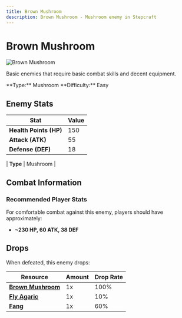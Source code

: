 ```yaml
---
title: Brown Mushroom
description: Brown Mushroom - Mushroom enemy in Stepcraft
---
```


# Brown Mushroom

<div className="flex items-start gap-6 mb-8">
  <div className="flex-shrink-0">
    <img src="/assets/enemies/brown_mushroom/mushroom.png" alt="Brown Mushroom" className="w-24 h-24 border rounded-lg" />
  </div>
  <div className="flex-1">
    <div className="space-y-2">
      <p className="text-lg text-muted-foreground">Basic enemies that require basic combat skills and decent equipment.</p>
      <div className="flex flex-wrap gap-4 text-sm">
        <span className="px-2 py-1 bg-blue-100 dark:bg-blue-900 rounded-md">
          **Type:** Mushroom
        </span><span className="px-2 py-1 bg-red-100 dark:bg-red-900 rounded-md">
          **Difficulty:** Easy
        </span>
      </div>
    </div>
  </div>
</div>

## Enemy Stats

| Stat | Value |
|------|-------|
| **Health Points (HP)** | 150 |
| **Attack (ATK)** | 55 |
| **Defense (DEF)** | 18 |

| **Type** | Mushroom |

## Combat Information

### Recommended Player Stats
For comfortable combat against this enemy, players should have approximately:
- **~230 HP, 60 ATK, 38 DEF**

## Drops

When defeated, this enemy drops:

| Resource | Amount | Drop Rate |
|----------|--------|-----------|
| **[Brown Mushroom](/docs/resources/individual/brown_mushroom)** | 1x | 100% |
| **[Fly Agaric](/docs/resources/individual/fly_agaric)** | 1x | 10% |
| **[Fang](/docs/resources/individual/fang)** | 1x | 60% |
